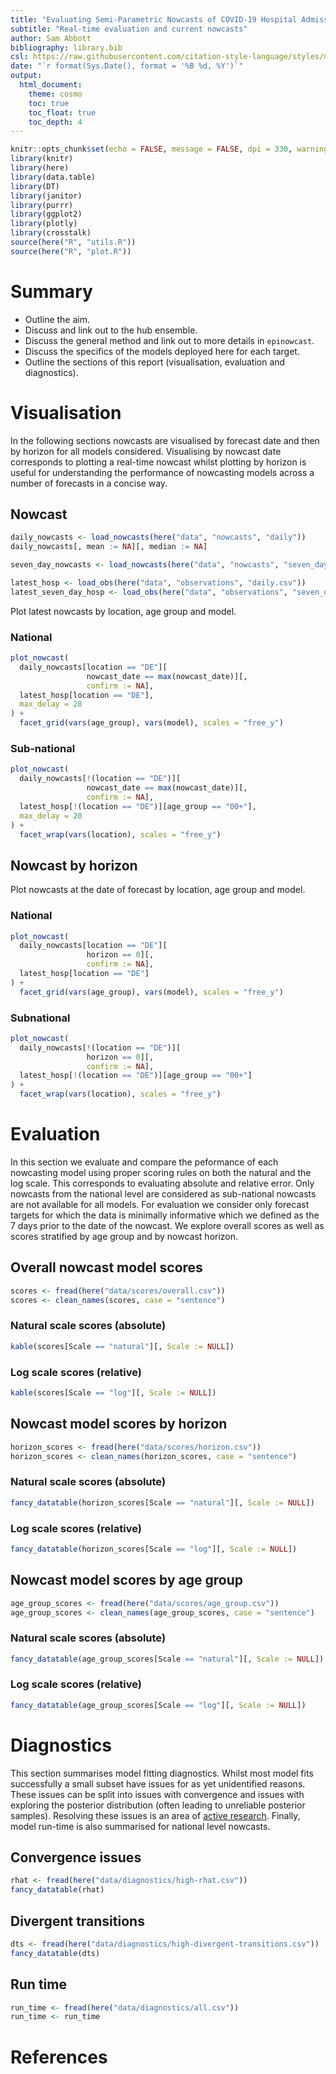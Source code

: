 ```yaml
---
title: "Evaluating Semi-Parametric Nowcasts of COVID-19 Hospital Admissions in Germany"
subtitle: "Real-time evaluation and current nowcasts"
author: Sam Abbott 
bibliography: library.bib
csl: https://raw.githubusercontent.com/citation-style-language/styles/master/apa-numeric-superscript-brackets.csl
date: "`r format(Sys.Date(), format = '%B %d, %Y')`"
output:
  html_document:
    theme: cosmo
    toc: true
    toc_float: true
    toc_depth: 4
---
```


```r
knitr::opts_chunk$set(echo = FALSE, message = FALSE, dpi = 330, warning = FALSE)
library(knitr)
library(here)
library(data.table)
library(DT)
library(janitor)
library(purrr)
library(ggplot2)
library(plotly)
library(crosstalk)
source(here("R", "utils.R"))
source(here("R", "plot.R"))
```

# Summary

- Outline the aim.
- Discuss and link out to the hub ensemble.
- Discuss the general method and link out to more details in `epinowcast`.
- Discuss the specifics of the models deployed here for each target.
- Outline the sections of this report (visualisation, evaluation and diagnostics).

# Visualisation

In the following sections nowcasts are visualised by forecast date and then by horizon for all models considered. Visualising by nowcast date corresponds to plotting a real-time nowcast whilst plotting by horizon is useful for understanding the performance of nowcasting models across a number of forecasts in a concise way.

## Nowcast

```r
daily_nowcasts <- load_nowcasts(here("data", "nowcasts", "daily"))
daily_nowcasts[, mean := NA][, median := NA]

seven_day_nowcasts <- load_nowcasts(here("data", "nowcasts", "seven_day"))

latest_hosp <- load_obs(here("data", "observations", "daily.csv"))
latest_seven_day_hosp <- load_obs(here("data", "observations", "seven_day.csv"))
```

Plot latest nowcasts by location, age group and model.

### National

```r
plot_nowcast(
  daily_nowcasts[location == "DE"][
                 nowcast_date == max(nowcast_date)][,
                 confirm := NA],
  latest_hosp[location == "DE"],
  max_delay = 28
) +
  facet_grid(vars(age_group), vars(model), scales = "free_y")
```

### Sub-national

```r
plot_nowcast(
  daily_nowcasts[!(location == "DE")][
                 nowcast_date == max(nowcast_date)][,
                 confirm := NA],
  latest_hosp[!(location == "DE")][age_group == "00+"],
  max_delay = 28
) +
  facet_wrap(vars(location), scales = "free_y")
```

## Nowcast by horizon

Plot nowcasts at the date of forecast by location, age group and model.

### National

```r
plot_nowcast(
  daily_nowcasts[location == "DE"][
                 horizon == 0][,
                 confirm := NA],
  latest_hosp[location == "DE"]
) +
  facet_grid(vars(age_group), vars(model), scales = "free_y")
```

### Subnational

```r
plot_nowcast(
  daily_nowcasts[!(location == "DE")][
                 horizon == 0][,
                 confirm := NA],
  latest_hosp[!(location == "DE")][age_group == "00+"]
) +
  facet_wrap(vars(location), scales = "free_y")
```

# Evaluation

In this section we evaluate and compare the peformance of each nowcasting model using proper scoring rules on both the natural and the log scale. This corresponds to evaluating absolute and relative error. Only nowcasts from the national level are considered as sub-national nowcasts are not available for all models. For evaluation we consider only forecast targets for which the data is minimally informative which we defined as the 7 days prior to the date of the nowcast. We explore overall scores as well as scores stratified by age group and by nowcast horizon.

## Overall nowcast model scores

```r
scores <- fread(here("data/scores/overall.csv"))
scores <- clean_names(scores, case = "sentence")
```

### Natural scale scores (absolute)

```r
kable(scores[Scale == "natural"][, Scale := NULL])
```

### Log scale scores (relative)

```r
kable(scores[Scale == "log"][, Scale := NULL])
```

## Nowcast model scores by horizon

```r
horizon_scores <- fread(here("data/scores/horizon.csv"))
horizon_scores <- clean_names(horizon_scores, case = "sentence")
```

### Natural scale scores (absolute)

```r
fancy_datatable(horizon_scores[Scale == "natural"][, Scale := NULL])
```

### Log scale scores (relative)

```r
fancy_datatable(horizon_scores[Scale == "log"][, Scale := NULL])
```

## Nowcast model scores by age group

```r
age_group_scores <- fread(here("data/scores/age_group.csv"))
age_group_scores <- clean_names(age_group_scores, case = "sentence")
```

### Natural scale scores (absolute)

```r
fancy_datatable(age_group_scores[Scale == "natural"][, Scale := NULL])
```

### Log scale scores (relative)

```r
fancy_datatable(age_group_scores[Scale == "log"][, Scale := NULL])
```

# Diagnostics

This section summarises model fitting diagnostics. Whilst most model fits successfully a small subset have issues for as yet unidentified reasons. These issues can be split into issues with convergence and issues with exploring the posterior distribution (often leading to unreliable posterior samples). Resolving these issues is an area of [active research](https://github.com/epiforecasts/epinowcast/issues/22). Finally, model run-time is also summarised for national level nowcasts.


## Convergence issues

```r
rhat <- fread(here("data/diagnostics/high-rhat.csv"))
fancy_datatable(rhat)
```

## Divergent transitions


```r
dts <- fread(here("data/diagnostics/high-divergent-transitions.csv"))
fancy_datatable(dts)
```

## Run time

```r
run_time <- fread(here("data/diagnostics/all.csv"))
run_time <- run_time
```

# References